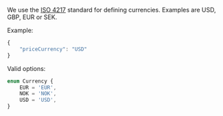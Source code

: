 We use the [ISO 4217](https://en.wikipedia.org/wiki/ISO_4217) standard for
defining currencies. Examples are USD, GBP, EUR or SEK.

Example:

```javascript
{
    "priceCurrency": "USD"
}
```

Valid options:

```javascript
enum Currency {
    EUR = 'EUR',
    NOK = 'NOK',
    USD = 'USD',
}
```
